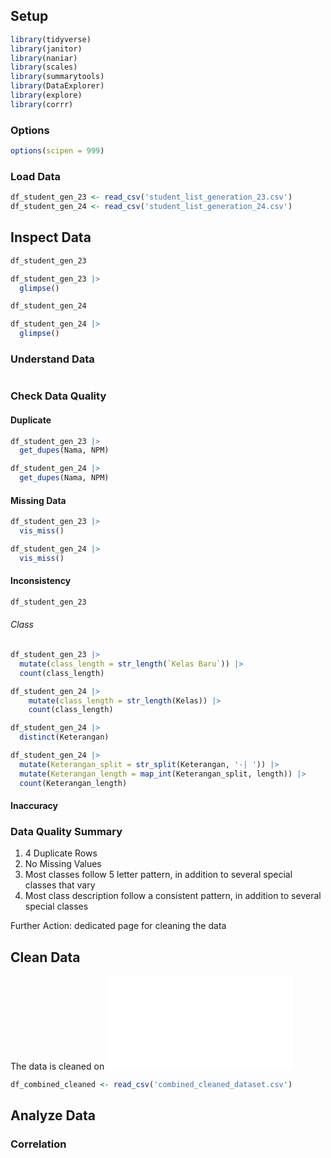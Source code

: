 ## Setup

```r
library(tidyverse)
library(janitor)
library(naniar)
library(scales)
library(summarytools)
library(DataExplorer)
library(explore)
library(corrr)
```

### Options

```r
options(scipen = 999)
```

### Load Data

```r
df_student_gen_23 <- read_csv('student_list_generation_23.csv')
df_student_gen_24 <- read_csv('student_list_generation_24.csv')
```

## Inspect Data

```r
df_student_gen_23
```

```r
df_student_gen_23 |> 
  glimpse()
```

```r
df_student_gen_24
```

```r
df_student_gen_24 |> 
  glimpse()
```

### Understand Data

```r

```

### Check Data Quality

#### Duplicate

```r
df_student_gen_23 |> 
  get_dupes(Nama, NPM)
```

```r
df_student_gen_24 |> 
  get_dupes(Nama, NPM)
```

#### Missing Data

```r
df_student_gen_23 |> 
  vis_miss()
```

```r
df_student_gen_24 |> 
  vis_miss()
```

#### Inconsistency

```r
df_student_gen_23
```

###### Class

```r
df_student_gen_23 |> 
  mutate(class_length = str_length(`Kelas Baru`)) |> 
  count(class_length)
```

```r
df_student_gen_24 |> 
    mutate(class_length = str_length(Kelas)) |> 
    count(class_length)
```

```r
df_student_gen_24 |> 
  distinct(Keterangan)
```

```r
df_student_gen_24 |> 
  mutate(Keterangan_split = str_split(Keterangan, '-| ')) |> 
  mutate(Keterangan_length = map_int(Keterangan_split, length)) |> 
  count(Keterangan_length)
```

#### Inaccuracy

### Data Quality Summary

1.  4 Duplicate Rows
2.  No Missing Values
3.  Most classes follow 5 letter pattern, in addition to several special classes that vary
4.  Most class description follow a consistent pattern, in addition to several special classes

Further Action: dedicated page for cleaning the data

## Clean Data

The data is cleaned on ![Clean R](clean_R.html)

```r
df_combined_cleaned <- read_csv('combined_cleaned_dataset.csv')
```

## Analyze Data

### Correlation
